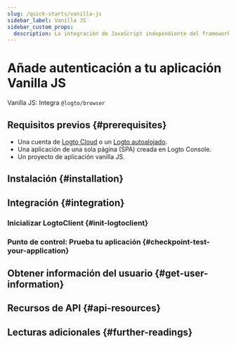 ```yaml
---
slug: /quick-starts/vanilla-js
sidebar_label: Vanilla JS
sidebar_custom_props:
  description: La integración de JavaScript independiente del framework.
---
```




# Añade autenticación a tu aplicación Vanilla JS

Vanilla JS: Integra `@logto/browser`

<GuideTip />

## Requisitos previos \{#prerequisites}

- Una cuenta de [Logto Cloud](https://cloud.logto.io) o un [Logto autoalojado](/introduction/set-up-logto-oss).
- Una aplicación de una sola página (SPA) creada en Logto Console.
- Un proyecto de aplicación vanilla JS.

## Instalación \{#installation}

<AddSdk />

## Integración \{#integration}

### Inicializar LogtoClient \{#init-logtoclient}

<InitClient />

<ImplementSignInAndSignOut />

### Punto de control: Prueba tu aplicación \{#checkpoint-test-your-application}

<CheckIntegration />

## Obtener información del usuario \{#get-user-information}

<GetUserInformation />

## Recursos de API \{#api-resources}

<ApiResources />

## Lecturas adicionales \{#further-readings}

<FurtherReadings />
